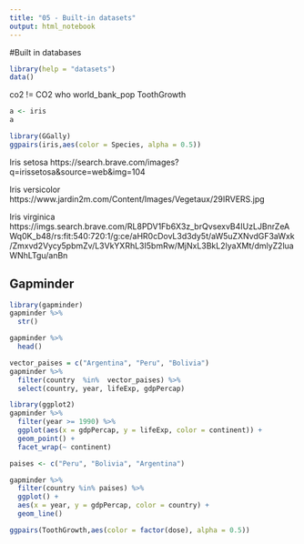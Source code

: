 ```yaml
---
title: "05 - Built-in datasets"
output: html_notebook 
---
```


#Built in databases
```r
library(help = "datasets")
data()
```

co2 != CO2
who
world_bank_pop
ToothGrowth

```r
a <- iris
a
```

```r
library(GGally)
ggpairs(iris,aes(color = Species, alpha = 0.5))
```

Iris setosa
https://search.brave.com/images?q=irissetosa&source=web&img=104

Iris versicolor
https://www.jardin2m.com/Content/Images/Vegetaux/29IRVERS.jpg

Iris virginica
https://imgs.search.brave.com/RL8PDV1Fb6X3z_brQvsexvB4IUzLJBnrZeAWq0K_b48/rs:fit:540:720:1/g:ce/aHR0cDovL3d3dy5t/aW5uZXNvdGF3aWxk/Zmxvd2Vycy5pbmZv/L3VkYXRhL3I5bmRw/MjNxL3BkL2lyaXMt/dmlyZ2luaWNhLTgu/anBn

## Gapminder
```r
library(gapminder)
gapminder %>% 
  str()
```

```r
gapminder %>% 
  head()
```

```r
vector_paises = c("Argentina", "Peru", "Bolivia")
gapminder %>% 
  filter(country  %in%  vector_paises) %>% 
  select(country, year, lifeExp, gdpPercap)
```

```r
library(ggplot2)
gapminder %>% 
  filter(year >= 1990) %>% 
  ggplot(aes(x = gdpPercap, y = lifeExp, color = continent)) +
  geom_point() + 
  facet_wrap(~ continent)
```

```r
paises <- c("Peru", "Bolivia", "Argentina")

gapminder %>% 
  filter(country %in% paises) %>% 
  ggplot() +
  aes(x = year, y = gdpPercap, color = country) +
  geom_line()
```


```r
ggpairs(ToothGrowth,aes(color = factor(dose), alpha = 0.5))
```

